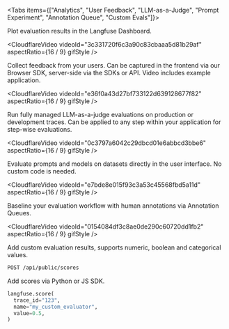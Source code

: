 
<Tabs items={["Analytics", "User Feedback", "LLM-as-a-Judge", "Prompt Experiment", "Annotation Queue", "Custom Evals"]}>
<Tab>

Plot evaluation results in the Langfuse Dashboard.

<CloudflareVideo
  videoId="3c331720f6c3a90c83cbaaa5d81b29af"
  aspectRatio={16 / 9}
  gifStyle
/>

</Tab>
<Tab>

Collect feedback from your users. Can be captured in the frontend via our Browser SDK, server-side via the SDKs or API. Video includes example application.

<CloudflareVideo
  videoId="e36f0a43d27bf733122d639128677f82"
  aspectRatio={16 / 9}
  gifStyle
/>

</Tab>
<Tab>

Run fully managed LLM-as-a-judge evaluations on production or development traces. Can be applied to any step within your application for step-wise evaluations.

<CloudflareVideo
  videoId="0c3797a6042c29dbcd01e6abbcd3bbe6"
  aspectRatio={16 / 9}
  gifStyle
/>

</Tab>
<Tab>

Evaluate prompts and models on datasets directly in the user interface. No custom code is needed.

<CloudflareVideo
  videoId="e7bde8e015f93c3a53c45568fbd5a11d"
  aspectRatio={16 / 9}
  gifStyle
/>


</Tab>

<Tab>

Baseline your evaluation workflow with human annotations via Annotation Queues.

<CloudflareVideo
  videoId="0154084df3c8ae0de290c60720dd1fb2"
  aspectRatio={16 / 9}
  gifStyle
/>

</Tab>
<Tab>

Add custom evaluation results, supports numeric, boolean and categorical values.

```bash
POST /api/public/scores
```

Add scores via Python or JS SDK.

```python filename="Example (Python)"
langfuse.score(
  trace_id="123",
  name="my_custom_evaluator",
  value=0.5,
)
```

</Tab>
</Tabs>
